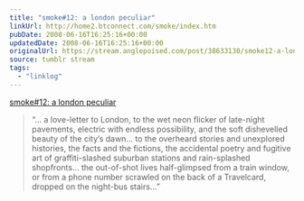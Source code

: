 ```yaml
---
title: "smoke#12: a london peculiar"
linkUrl: http://home2.btconnect.com/smoke/index.htm
pubDate: 2008-06-16T16:25:16+00:00
updatedDate: 2008-06-16T16:25:16+00:00
originalUrl: https://stream.anglepoised.com/post/38633130/smoke12-a-london-peculiar
source: tumblr stream
tags:
  - "linklog"
---
```


[smoke#12: a london peculiar][1]

> &ldquo;&hellip; a love-letter to London, to the wet neon flicker of late-night pavements, electric with endless possibility, and the soft dishevelled beauty of the city’s dawn&hellip; to the overheard stories and unexplored histories, the facts and the fictions, the accidental poetry and fugitive art of graffiti-slashed suburban stations and rain-splashed shopfronts&hellip; the out-of-shot lives half-glimpsed from a train window, or from a phone number scrawled on the back of a Travelcard, dropped on the night-bus stairs&hellip;&rdquo;

[1]: http://home2.btconnect.com/smoke/index.htm
